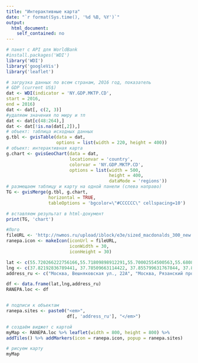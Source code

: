 ---
title: "Интерактивные карта"
date: "`r format(Sys.time(), '%d %B, %Y')`"
output:
  html_document:
    self_contained: no
---

```{r Интерактивная картограмма, results = 'asis', message = F, cashe = T}
# пакет с API для WorldBank
#install.packages('WDI')
library('WDI')
library('googleVis')
library('leaflet')

# загрузка данных по всем странам, 2016 год, показатель
# GDP (current US$)
dat <- WDI(indicator = 'NY.GDP.MKTP.CD',
start = 2016,
end = 2016)
dat <- dat[, c(2, 3)]
#удаляем значения по миру и тп
dat <- dat[c(48:264),]
dat <- dat[!is.na(dat[,2]),]
# объект: таблица исходных данных
g.tbl <- gvisTable(data = dat, 
                   options = list(width = 220, height = 400))
# объект: интерактивная карта
g.chart <- gvisGeoChart(data = dat, 
                        locationvar = 'country', 
                        colorvar = 'NY.GDP.MKTP.CD', 
                        options = list(width = 500, 
                                       height = 400, 
                                       dataMode = 'regions'))
# размещаем таблицу и карту на одной панели (слева направо)
TG <- gvisMerge(g.tbl, g.chart, 
                horizontal = TRUE, 
                tableOptions = 'bgcolor=\"#CCCCCC\" cellspacing=10')

# вставляем результат в html-документ
print(TG, 'chart')

```

```{r Карта на основе leaflet, results = 'asis', message = F, cashe = T}
#Лого
fileURL <- 'http://nwmos.ru/upload/iblock/e3e/sized_macdonalds_300_new.jpg'
ranepa.icon <- makeIcon(iconUrl = fileURL, 
                        iconWidth = 30,
                        iconHeight = 30)

lat <- c(55.720266222756166,55.71809898912291,55.70002554500563,55.68086917219587,55.69172846686777)
lng <- c(37.82192836789441, 37.78509663114422, 37.855799631767844, 37.88806113284404, 37.89673530982508)
address_ru <- c("Москва, Вешняковская ул., 22А", "Москва, Рязанский просп., 32, стр. 2", "Москва, Лермонтовский просп., 19, корп. 2", "Люберцы, Октябрьский просп., 142", "Люберцы, ул. Побратимов, 7")

df <- data.frame(lat,lng,address_ru)
RANEPA.loc <- df 


# подписи к объектам
ranepa.sites <- paste0("<em>", 
                       df[, 'address_ru'], "</em>")

# создаём виджет с картой
myMap <- RANEPA.loc %>% leaflet(width = 800, height = 800) %>% 
addTiles() %>% addMarkers(icon = ranepa.icon, popup = ranepa.sites)

# рисуем карту
myMap
```